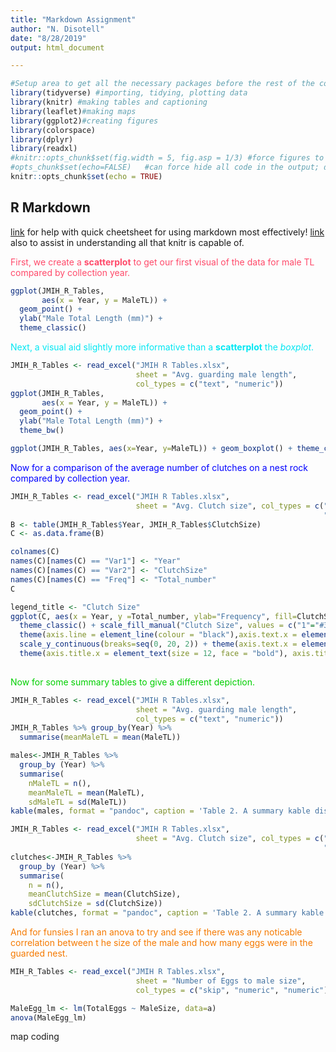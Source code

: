 ```yaml
---
title: "Markdown Assignment"
author: "N. Disotell"
date: "8/28/2019"
output: html_document 

---
```


```r
#Setup area to get all the necessary packages before the rest of the code
library(tidyverse) #importing, tidying, plotting data
library(knitr) #making tables and captioning 
library(leaflet)#making maps 
library(ggplot2)#creating figures
library(colorspace)
library(dplyr)
library(readxl)
#knitr::opts_chunk$set(fig.width = 5, fig.asp = 1/3) #force figures to be a certain size and aspect ratio
#opts_chunk$set(echo=FALSE)   #can force hide all code in the output; disables 'code folding'
knitr::opts_chunk$set(echo = TRUE)
```

## R Markdown

[link](https://rmarkdown.rstudio.com/lesson-15.html) for help with quick cheetsheet for using markdown most effectively!
[link](https://yihui.name/knitr/demos/) also to assist in understanding all that knitr is capable of.

<span style="color:#ff4a6a">First, we create a **scatterplot** to get our first visual of the data for male TL compared by collection year.</span>

```r
ggplot(JMIH_R_Tables,
       aes(x = Year, y = MaleTL)) +
  geom_point() +
  ylab("Male Total Length (mm)") +
  theme_classic()
```

<span style="color:#00e7f3">Next, a visual aid slightly more informative than a **scatterplot** the *boxplot*.</span>

```r
JMIH_R_Tables <- read_excel("JMIH R Tables.xlsx", 
                            sheet = "Avg. guarding male length", 
                            col_types = c("text", "numeric"))
ggplot(JMIH_R_Tables,
       aes(x = Year, y = MaleTL)) +
  geom_point() +
  ylab("Male Total Length (mm)") +
  theme_bw()

ggplot(JMIH_R_Tables, aes(x=Year, y=MaleTL)) + geom_boxplot() + theme_classic(base_size = 14) + ylab("Male TL (mm)") + aes(fill= Year) + scale_fill_manual(values=c("#3E9DD1", "#E5A859"), guide=FALSE) + scale_y_continuous(breaks=seq(60, 95, 5)) + theme(axis.text.x = element_text(colour = 'black',  size = 12, face = 'bold')) + theme(axis.text.y = element_text(colour='black', size=12, face="bold")) + theme(axis.text.x = element_text(face="bold", color="black", size=12),axis.text.y = element_text(face="bold", color="black",size=12)) +theme(axis.text=element_text(size=12),axis.title=element_text(size=12,face="bold"))

```

<span style="color:blue">Now for a comparison of the average number of clutches on a nest rock compared by collection year.</span>

```r
JMIH_R_Tables <- read_excel("JMIH R Tables.xlsx", 
                            sheet = "Avg. Clutch size", col_types = c("text", 
                                                                      "numeric"))
B <- table(JMIH_R_Tables$Year, JMIH_R_Tables$ClutchSize)
C <- as.data.frame(B)

colnames(C)
names(C)[names(C) == "Var1"] <- "Year"
names(C)[names(C) == "Var2"] <- "ClutchSize"
names(C)[names(C) == "Freq"] <- "Total_number"
C

legend_title <- "Clutch Size"
ggplot(C, aes(x = Year, y =Total_number, ylab="Frequency", fill=ClutchSize)) + geom_histogram(stat = "identity", position = 'dodge', binwidth = 5) + 
  theme_classic() + scale_fill_manual("Clutch Size", values = c("1"="#3E9DD1", "2"="#E5A859", "3"="#A57296")) + labs(x="Year",y="Frequency of Clutch Size") + 
  theme(axis.line = element_line(colour = "black"),axis.text.x = element_text(face="bold", color="black", size=12),axis.text.y = element_text(face="bold", color="black", size=12)) + 
  scale_y_continuous(breaks=seq(0, 20, 2)) + theme(axis.text.x = element_text(face="bold", color="black", size=12),axis.text.y = element_text(face="bold", color="black",size=12)) +
  theme(axis.title.x = element_text(size = 12, face = "bold"), axis.title.y = element_text(size = 12,face = "bold")) +theme(legend.text=element_text(size=10, face = "bold"), legend.title=element_text(size=12, face="bold"))
                                                       
```

<span style="color:#00cf00">Now for some summary tables to give a different depiction.</span>

```r
JMIH_R_Tables <- read_excel("JMIH R Tables.xlsx", 
                            sheet = "Avg. guarding male length", 
                            col_types = c("text", "numeric"))
JMIH_R_Tables %>% group_by(Year) %>%
  summarise(meanMaleTL = mean(MaleTL))

males<-JMIH_R_Tables %>%
  group_by (Year) %>%
  summarise(
    nMaleTL = n(),
    meanMaleTL = mean(MaleTL),
    sdMaleTL = sd(MaleTL))
kable(males, format = "pandoc", caption = 'Table 2. A summary kable displaying number, mean, and standard deviation for both years.')
```

```r
JMIH_R_Tables <- read_excel("JMIH R Tables.xlsx", 
                            sheet = "Avg. Clutch size", col_types = c("text", 
                                                                      "numeric"))
clutches<-JMIH_R_Tables %>%
  group_by (Year) %>%
  summarise(
    n = n(),
    meanClutchSize = mean(ClutchSize),
    sdClutchSize = sd(ClutchSize))
kable(clutches, format = "pandoc", caption = 'Table 2. A summary kable displaying number, mean, and standard deviation for clutch size by year.')
```

<span style="color:#f57a00">And for funsies I ran an anova to try and see if there was any noticable correlation between t he size of the male and how many eggs were in the guarded nest.</span>

```r
MIH_R_Tables <- read_excel("JMIH R Tables.xlsx", 
                            sheet = "Number of Eggs to male size", 
                            col_types = c("skip", "numeric", "numeric"))

MaleEgg_lm <- lm(TotalEggs ~ MaleSize, data=a)
anova(MaleEgg_lm)
```

map coding

